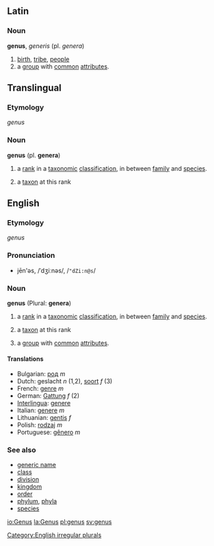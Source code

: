 {{wikipedia}}
==Latin==
=== Noun ===
'''genus''', ''generis'' (pl. ''genera'')
# [[birth]], [[tribe]], [[people]]
# a [[group]] with [[common]] [[attribute]]s.

==Translingual==
===Etymology===
{{L.}} ''genus''
=== Noun ===
'''genus''' (pl. '''genera''')
#{{taxonomy}} a [[rank]] in a [[taxonomic]] [[classification]], in between [[family]] and [[species]].
#{{taxonomy}} a [[taxon]] at this rank

==English==
===Etymology===
{{L.}} ''genus''
===Pronunciation===
*jēn'əs, /ˈdʒiːnəs/, /<tt>"dZi:n@s</tt>/

=== Noun ===
'''genus''' (Plural: '''genera''')
#{{taxonomy}} a [[rank]] in a [[taxonomic]] [[classification]], in between [[family]] and [[species]].
#{{taxonomy}} a [[taxon]] at this rank
#a [[group]] with [[common]] [[attribute]]s.

==== Translations ====
*Bulgarian: [[род]] ''m''
*Dutch: geslacht ''n'' (1,2), [[soort]] ''f'' (3)
*French: [[genre]] ''m''
*German: [[Gattung]] ''f'' (2)
*[[Interlingua]]: [[genere]]
*Italian: [[genere]] ''m''
*Lithuanian: [[gentis]] ''f''
*Polish: [[rodzaj]] ''m''
*Portuguese: [[gênero]] ''m''

===See also===
*[[generic name]]
*[[class]]
*[[division]]
*[[kingdom]]
*[[order]]
*[[phylum]], [[phyla]]
*[[species]]

[[Category:English irregular plurals]]

[[io:Genus]]
[[la:Genus]]
[[pl:genus]]
[[sv:genus]]